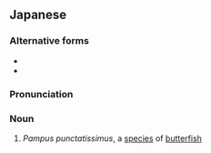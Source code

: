 ==Japanese==
{{DEFAULTSORT:まながつお}}
{{ja-kanjitab|ま|な|かつお|k3=がつお|yomi=k|r=y}}
{{wikipedia|lang=ja|マナガツオ}}

===Alternative forms===
* {{ja-l|真名鰹}}
* {{ja-l|鯧}}

===Pronunciation===
{{ja-pron|まながつお|y=k|acc=3}}

===Noun===
{{ja-noun|まながつお|マナガツオ|hhira=まながつを}}

# ''Pampus punctatissimus'', a [[species]] of [[butterfish]]

{{C|ja|Fish}}
